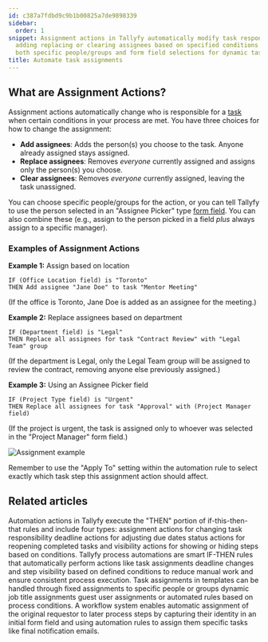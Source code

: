 ```yaml
---
id: c387a7fdbd9c9b1b00825a7de9898339
sidebar:
  order: 1
snippet: Assignment actions in Tallyfy automatically modify task responsibility by
  adding replacing or clearing assignees based on specified conditions and can utilize
  both specific people/groups and form field selections for dynamic task allocation.
title: Automate task assignments
---
```


## What are Assignment Actions?

Assignment actions automatically change who is responsible for a [task](/products/pro/tracking-and-tasks/tasks/) when certain conditions in your process are met. You have three choices for how to change the assignment:

- **Add assignees**: Adds the person(s) you choose to the task. Anyone already assigned stays assigned.
- **Replace assignees**: Removes *everyone* currently assigned and assigns only the person(s) you choose.
- **Clear assignees**: Removes *everyone* currently assigned, leaving the task unassigned.

You can choose specific people/groups for the action, or you can tell Tallyfy to use the person selected in an "Assignee Picker" type [form field](/products/pro/tracking-and-tasks/tasks/what-are-form-fields-in-tallyfy/). You can also combine these (e.g., assign to the person picked in a field *plus* always assign to a specific manager).

### Examples of Assignment Actions

**Example 1:** Assign based on location
```
IF (Office Location field) is "Toronto"
THEN Add assignee "Jane Doe" to task "Mentor Meeting"
```
(If the office is Toronto, Jane Doe is added as an assignee for the meeting.)

**Example 2:** Replace assignees based on department
```
IF (Department field) is "Legal"
THEN Replace all assignees for task "Contract Review" with "Legal Team" group
```
(If the department is Legal, only the Legal Team group will be assigned to review the contract, removing anyone else previously assigned.)

**Example 3:** Using an Assignee Picker field
```
IF (Project Type field) is "Urgent"
THEN Replace all assignees for task "Approval" with (Project Manager field)
```
(If the project is urgent, the task is assigned only to whoever was selected in the "Project Manager" form field.)

![Assignment example](https://screenshots.tallyfy.com/tallyfy%2Fpro%2Fdesktop-light-assignment-automation-example.png)

Remember to use the "Apply To" setting within the automation rule to select exactly which task step this assignment action should affect.


## Related articles
<CardGrid>
<LinkTitleCard header="<b>Automations > Actions</b>" href="/products/pro/documenting/templates/automations/actions/" > Automation actions in Tallyfy execute the "THEN" portion of if-this-then-that rules and include four types: assignment actions for changing task responsibility deadline actions for adjusting due dates status actions for reopening completed tasks and visibility actions for showing or hiding steps based on conditions. </LinkTitleCard>
<LinkTitleCard header="<b>Templates > Automations</b>" href="/products/pro/documenting/templates/automations/" > Tallyfy process automations are smart IF-THEN rules that automatically perform actions like task assignments deadline changes and step visibility based on defined conditions to reduce manual work and ensure consistent process execution. </LinkTitleCard>
<LinkTitleCard header="<b>Edit Templates > Understanding assignment types</b>" href="/products/pro/documenting/templates/edit-templates/understanding-assignment-types/" > Task assignments in templates can be handled through fixed assignments to specific people or groups dynamic job title assignments guest user assignments or automated rules based on process conditions. </LinkTitleCard>
<LinkTitleCard header="<b>Examples > Automatically assign a step to the original process requestor</b>" href="/products/pro/documenting/templates/automations/examples/assign-step-to-requestor/" > A workflow system enables automatic assignment of the original requestor to later process steps by capturing their identity in an initial form field and using automation rules to assign them specific tasks like final notification emails. </LinkTitleCard>
</CardGrid>